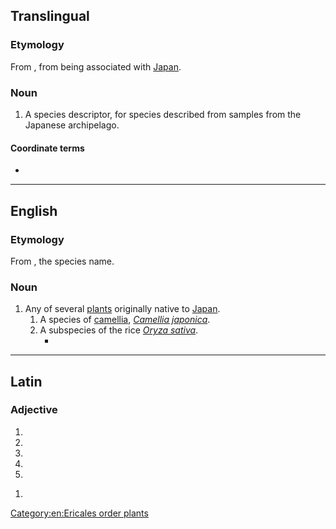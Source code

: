 {{also|Japonica}}

==Translingual==

===Etymology===
From {{bor|mul|la|japonica|gloss=japonicus}}, from being associated with [[Japan]].

===Noun===
{{head|mul|noun}}

# A species descriptor, for species described from samples from the Japanese archipelago.

====Coordinate terms====
* {{l|mul|japonensis}}

----

==English==

===Etymology===
From {{bor|en|mul|japonica}}, the species name.

===Noun===
{{en-noun}}

# Any of several [[plant]]s originally native to [[Japan]].
## A species of [[camellia]], ''[[Camellia japonica]]''.
## A subspecies of the rice ''[[Oryza sativa]]''.
##* {{quote-book|title=Rice Genetics: Proceedings of the International Rice Genetics Symposium, 27-31 May 1985|publisher=International Rice Research Institute|year=1986|passage=The isograms were typical of differences between two subspecies but also of those between different lines of '''japonicas''' or indicas.}}

[[Category:en:Ericales order plants]]

----

==Latin==

===Adjective===
{{la-adj-form|japonica}}

# {{inflection of|japonicus||nom|f|s|lang=la}}
# {{inflection of|japonicus||nom|n|p|lang=la}}
# {{inflection of|japonicus||acc|n|p|lang=la}}
# {{inflection of|japonicus||voc|f|s|lang=la}}
# {{inflection of|japonicus||voc|n|p|lang=la}}

{{la-adj-form|japonicā}}

# {{inflection of|japonicus||abl|f|s|lang=la}}